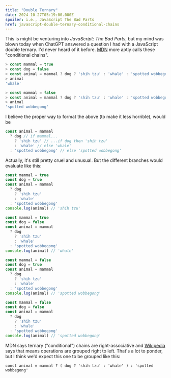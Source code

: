 ```yaml
---
title: "Double Ternary"
date: 2024-10-27T05:19:00.000Z
spoiler: i.e., JavaScript The Bad Parts
href: javascript-double-ternary-conditional-chains
---
```

This is might be venturing into *JavaScript: The Bad Parts*, but my mind was blown today when ChatGPT answered a question I had with a JavaScript double ternary. I'd never heard of it before. [MDN](https://developer.mozilla.org/en-US/docs/Web/JavaScript/Reference/Operators/Conditional_operator#conditional_chains) more aptly calls these "conditional chains".

```js
> const mammal = true
> const dog = false
> const animal = mammal ? dog ? 'shih tzu' : 'whale' : 'spotted wobbegong'
> animal
'whale'
```

```js
> const mammal = false
> const animal = mammal ? dog ? 'shih tzu' : 'whale' : 'spotted wobbegong'
> animal
'spotted wobbegong'
```

I believe the proper way to format the above (to make it less horrible), would be

```js
const animal = mammal
  ? dog // if mammal...
    ? 'shih tzu' // ...if dog then 'shih tzu'
    : 'whale' // else 'whale'
  : 'spotted wobbegong' // else 'spotted wobbegong'
```

Actually, it's still pretty cruel and unusual. But the different branches would evaluate like this:

```js
const mammal = true
const dog = true
const animal = mammal
  ? dog
    ? 'shih tzu'
    : 'whale'
  : 'spotted wobbegong'
console.log(animal) // 'shih tzu'
```

```js
const mammal = true
const dog = false
const animal = mammal
  ? dog
    ? 'shih tzu'
    : 'whale'
  : 'spotted wobbegong'
console.log(animal) // 'whale'
```

```js
const mammal = false
const dog = true
const animal = mammal
  ? dog
    ? 'shih tzu'
    : 'whale'
  : 'spotted wobbegong'
console.log(animal) // 'spotted wobbegong'
```

```js
const mammal = false
const dog = false
const animal = mammal
  ? dog
    ? 'shih tzu'
    : 'whale'
  : 'spotted wobbegong'
console.log(animal) // 'spotted wobbegong'
```

MDN says ternary ("conditional") chains are right-associative and [Wikipedia](https://en.wikipedia.org/wiki/Operator_associativity) says that means operations are grouped right to left. That's a lot to ponder, but I think we'd expect this one to be grouped like this:

```
const animal = mammal ? ( dog ? 'shih tzu' : 'whale' ) : 'spotted wobbegong'
```
